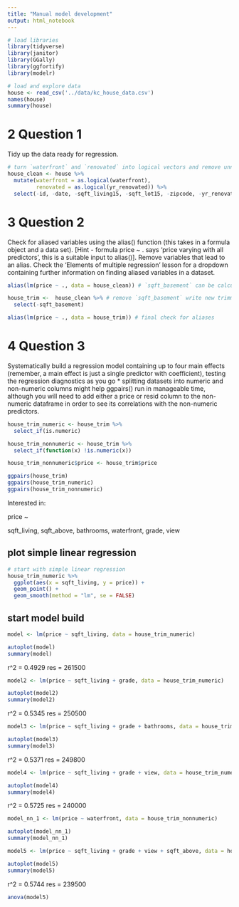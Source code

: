 ```yaml
---
title: "Manual model development"
output: html_notebook
---
```


```r
# load libraries
library(tidyverse)
library(janitor)
library(GGally)
library(ggfortify)
library(modelr)

# load and explore data
house <- read_csv('../data/kc_house_data.csv')
names(house)
summary(house)
```
# 2 Question 1

Tidy up the data ready for regression.

```r
# turn `waterfront` and `renovated` into logical vectors and remove unnecessary columns
house_clean <- house %>% 
  mutate(waterfront = as.logical(waterfront), 
         renovated = as.logical(yr_renovated)) %>% 
  select(-id, -date, -sqft_living15, -sqft_lot15, -zipcode, -yr_renovated)
```

# 3 Question 2

Check for aliased variables using the alias() function (this takes in a formula object and a data set). [Hint - formula price ~ . says ‘price varying with all predictors’, this is a suitable input to alias()]. Remove variables that lead to an alias. Check the ‘Elements of multiple regression’ lesson for a dropdown containing further information on finding aliased variables in a dataset.

```r

alias(lm(price ~ ., data = house_clean)) # `sqft_basement` can be calculated from `sqft_living - sqft_above` so no need for it

house_trim <-  house_clean %>% # remove `sqft_basement` write new trimmed dataset ready to model
  select(-sqft_basement)

alias(lm(price ~ ., data = house_trim)) # final check for aliases

```

# 4 Question 3

Systematically build a regression model containing up to four main effects (remember, a main effect is just a single predictor with coefficient), testing the regression diagnostics as you go * splitting datasets into numeric and non-numeric columns might help ggpairs() run in manageable time, although you will need to add either a price or resid column to the non-numeric dataframe in order to see its correlations with the non-numeric predictors.

```r
house_trim_numeric <- house_trim %>%
  select_if(is.numeric)

house_trim_nonnumeric <- house_trim %>%
  select_if(function(x) !is.numeric(x))

house_trim_nonnumeric$price <- house_trim$price

ggpairs(house_trim)
ggpairs(house_trim_numeric)
ggpairs(house_trim_nonnumeric)
```
Interested in:

price ~ 

sqft_living,
sqft_above,
bathrooms,
waterfront,
grade,
view

## plot simple linear regression

```r
# start with simple linear regression
house_trim_numeric %>%
  ggplot(aes(x = sqft_living, y = price)) +
  geom_point() +
  geom_smooth(method = "lm", se = FALSE)
```
## start model build

```r
model <- lm(price ~ sqft_living, data = house_trim_numeric)

autoplot(model)
summary(model)
```
r^2 = 0.4929
res = 261500

```r
model2 <- lm(price ~ sqft_living + grade, data = house_trim_numeric)

autoplot(model2)
summary(model2)
```

r^2 = 0.5345
res = 250500


```r
model3 <- lm(price ~ sqft_living + grade + bathrooms, data = house_trim_numeric)

autoplot(model3)
summary(model3)
```
r^2 = 0.5371
res = 249800


```r
model4 <- lm(price ~ sqft_living + grade + view, data = house_trim_numeric)

autoplot(model4)
summary(model4)
```

r^2 = 0.5725
res = 240000

```r
model_nn_1 <- lm(price ~ waterfront, data = house_trim_nonnumeric)

autoplot(model_nn_1)
summary(model_nn_1)
```

```r
model5 <- lm(price ~ sqft_living + grade + view + sqft_above, data = house_trim_numeric)

autoplot(model5)
summary(model5)
```

r^2 = 0.5744
res = 239500

```r
anova(model5)
```

